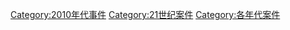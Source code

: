 [[Category:2010年代事件|Category:2010年代事件]]
[[Category:21世纪案件|Category:21世纪案件]]
[[Category:各年代案件|Category:各年代案件]]